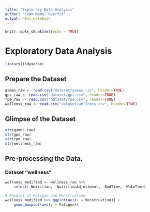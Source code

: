 ```yaml
---
title: "Explorary Data Analysis"
author: "Team Model Overfit"
output: html_notebook
---
```


```r
knitr::opts_chunk$set(echo = TRUE)
```


# Exploratory Data Analysis

```r
library(tidyverse)
```


## Prepare the Dataset

```r
games_raw <- read.csv("dataset/games.csv", header=TRUE)
gps_raw <- read.csv("dataset/gps.csv", header=TRUE)
rpe_raw <- read.csv("dataset/rpe.csv", header=TRUE)
wellness_raw <- read.csv("dataset/wellness.csv", header=TRUE)
```

## Glimpse of the Dataset

```r
str(games_raw)
str(gps_raw)
str(rpe_raw)
str(wellness_raw)
```

## Pre-processing the Data. 

### Dataset "wellness"

```r
wellness_modified <- wellness_raw %>%
    select(-Nutrition, -NutritionAdjustment, -BedTime, -WakeTime)
```

```r
# Boxplot of Fatigue and Menstruation
wellness_modified %>% ggplot(aes(x = Menstruation)) +
    geom_boxplot(aes(y = Fatigue))
```
























































